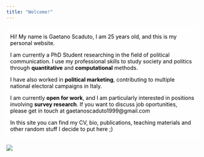 ```yaml
---
title: "Welcome!"
---
```


```{=html}
<style>
  body {
  background-image: url("/backgrounds/background_ag1.jpeg");
  background-attachment: fixed;
  background-size: cover;
  background-repeat: no-repeat;
}
  
.text-background {
    background-color: rgba(256, 256, 256, 0.6); 
    color: black; /* White text for contrast */
    padding: 5px 10px; /* Padding around text */
    display: inline-block; /* Ensures the background only takes up necessary space */
}
</style>
```

::: text-background
Hi! My name is Gaetano Scaduto, I am 25 years old, and this is my personal website.

I am currently a PhD Student researching in the field of political communication. I use my professional skills to study society and politics through **quantitative** and **computational** methods.

I have also worked in **political marketing**, contributing to multiple national electoral campaigns in Italy.

I am currently **open for work**, and I am particularly interested in positions involving **survey research**. If you want to discuss job oportunities, please get in touch at gaetanoscaduto1999\@gmail.com

In this site you can find my CV, bio, publications, teaching materials and other random stuff I decide to put here ;)
:::

![](images/IMG_0615-01.jpg)

